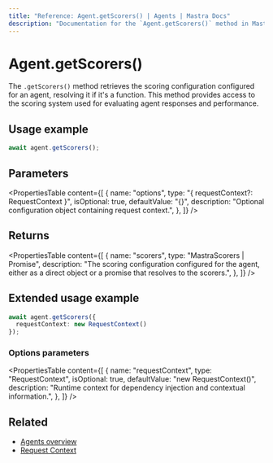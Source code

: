 ```yaml
---
title: "Reference: Agent.getScorers() | Agents | Mastra Docs"
description: "Documentation for the `Agent.getScorers()` method in Mastra agents, which retrieves the scoring configuration."
---
```


# Agent.getScorers()

The `.getScorers()` method retrieves the scoring configuration configured for an agent, resolving it if it's a function. This method provides access to the scoring system used for evaluating agent responses and performance.

## Usage example

```typescript copy
await agent.getScorers();
```

## Parameters

<PropertiesTable
  content={[
    {
      name: "options",
      type: "{ requestContext?: RequestContext }",
      isOptional: true,
      defaultValue: "{}",
      description: "Optional configuration object containing request context.",
    },
  ]}
/>

## Returns

<PropertiesTable
  content={[
    {
      name: "scorers",
      type: "MastraScorers | Promise<MastraScorers>",
      description: "The scoring configuration configured for the agent, either as a direct object or a promise that resolves to the scorers.",
    },
  ]}
/>

## Extended usage example

```typescript copy
await agent.getScorers({
  requestContext: new RequestContext()
});
```

### Options parameters

<PropertiesTable
  content={[
    {
      name: "requestContext",
      type: "RequestContext",
      isOptional: true,
      defaultValue: "new RequestContext()",
      description: "Runtime context for dependency injection and contextual information.",
    },
  ]}
/>

## Related

- [Agents overview](../../docs/agents/overview.mdx)
- [Request Context](../../docs/server-db/runtime-context.mdx)
